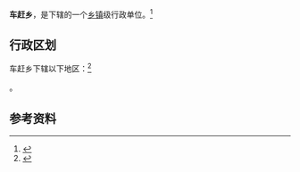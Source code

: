 {{中国乡级行政区|14/11/24/208/000}}

'''车赶乡'''，是{{PRC admin/fullname|14/11/24/208/000|3}}下辖的一个[[乡镇|乡镇]]级行政单位。<ref>{{PRC admin/ref sgc|{{PRC admin/parent|14/11/24/208/000}}}}</ref>

== 行政区划 ==

车赶乡下辖以下地区：<ref>{{PRC admin/ref sgc|14/11/24/208/000}}</ref>

{{PRC admin/children|14/11/24/208/000}}。

== 参考资料 ==

{{reflist}}

{{行政区划小作品}}
{{PRC admin/navcat|14/11/24/208/000}}